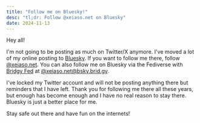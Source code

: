 ```yaml
---
title: "Follow me on Bluesky!"
desc: "tl;dr: Follow @xeiaso.net on Bluesky"
date: 2024-11-13
---
```


Hey all!

I'm not going to be posting as much on Twitter/X anymore. I've moved a lot of my online posting to [Bluesky](https://bsky.social). If you want to follow me there, follow [@xeiaso.net](https://bsky.app/profile/xeiaso.net). You can also follow me on Bluesky via the Fediverse with [Bridgy Fed](https://fed.brid.gy/) at [@xeiaso.net@bsky.brid.gy](https://fed.brid.gy/bsky/xeiaso.net).

I've locked my Twitter account and will not be posting anything there but reminders that I have left. Thank you for following me there all these years, but enough has become enough and I have no real reason to stay there. Bluesky is just a better place for me.

Stay safe out there and have fun on the internets!
